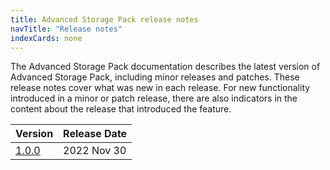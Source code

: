 ```yaml
---
title: Advanced Storage Pack release notes
navTitle: "Release notes"
indexCards: none
---
```

The Advanced Storage Pack documentation describes the latest version of Advanced Storage Pack,
including minor releases and patches. These release notes
cover what was new in each release. For new functionality introduced
in a minor or patch release, there are also indicators in the content
about the release that introduced the feature.

|           Version           | Release Date |
| --------------------------- | ------------ |
| [1.0.0](asp_1.0.0_rel_notes) | 2022 Nov 30  |




